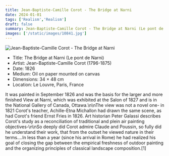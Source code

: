 ```yaml
---
title: Jean-Baptiste-Camille Corot - The Bridge at Narni
date: 2024-01-01
tags: ['Realism','Realism']
draft: false
summary: Jean-Baptiste-Camille Corot - The Bridge at Narni (Le pont de Narni)
images: ['/static/images/10841.jpg']
---
```


![Jean-Baptiste-Camille Corot - The Bridge at Narni](/static/images/10841.jpg)

* Title: The Bridge at Narni (Le pont de Narni)
* Artist: Jean-Baptiste-Camille Corot (1796-1875)
* Date: 1826
* Medium: Oil on paper mounted on canvas
* Dimensions: 34 × 48 cm
* Location: Le Louvre, Paris, France

It was painted in September 1826 and was the basis for the larger and more finished View at Narni, which was exhibited at the Salon of 1827 and is in the National Gallery of Canada, Ottawa.\n\nThe view was not a novel one- in 1821 Corot's teacher, Achille-Etna Michallon had drawn the same scene, as had Corot's friend Ernst Fries in 1826. Art historian Peter Galassi describes Corot's study as a reconciliation of traditional and plein air painting objectives-\n\nSo deeply did Corot admire Claude and Poussin, so fully did he understand their work, that from the outset he viewed nature in their terms....In less than a year (since his arrival in Rome) he had realized his goal of closing the gap between the empirical freshness of outdoor painting and the organizing principles of classical landscape composition.[1]
